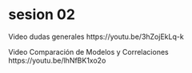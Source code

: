
# sesion 02

Video dudas generales
https://youtu.be/3hZojEkLq-k

Video Comparación de Modelos y Correlaciones
https://youtu.be/lhNfBK1xo2o